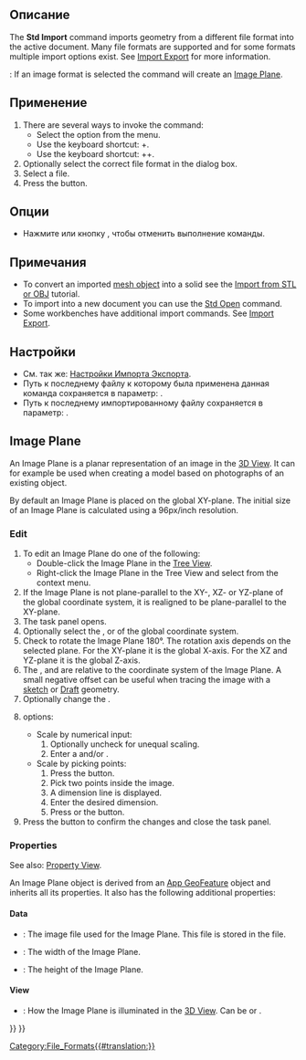 <languages/>

{{Docnav/ru
|[[Std_Revert/ru|Команда "Вернуться"]]
|[[Std_Export/ru|Команда "Экспортировать..."]]
|[[Std_File_Menu/ru|Меню "Файл"]]
|IconL=Std_Revert.svg
|IconR=Std_Export.svg
|IconC=Freecad.svg
}}

<div class="mw-translate-fuzzy">
<!--Empty=1 to suppress icon-->
{{GuiCommand/ru
|Name=Std Import
|Name/ru=Std Import
|MenuLocation=Файл → Импортировать
|Workbenches=All
|Shortcut={{KEY|Ctrl}}+{{KEY|I}}
|SeeAlso=[[Std_Open/ru|Std Open]], [[Import_Export/ru|Import Export]], [[Import_Export_Preferences/ru|Import Export Preferences]]
}}
</div>

<span id="Description"></span>
==Описание==

The '''Std Import''' command imports geometry from a different file format into the active document. Many file formats are supported and for some formats multiple import options exist. See [[Import_Export|Import Export]] for more information.

{{Version|0.21}}: If an image format is selected the command will create an [[#Image_Plane|Image Plane]].

<span id="Usage"></span>
==Применение==

# There are several ways to invoke the command:
#* Select the {{MenuCommand|File → [[Image:Std_Import.svg|16px]] Import…}} option from the menu.
#* Use the keyboard shortcut: {{KEY|Ctrl}}+{{KEY|I}}. {{VersionMinus|1.0}}
#* Use the keyboard shortcut: {{KEY|Ctrl}}+{{KEY|Shift}}+{{KEY|I}}. {{Version|1.1}}
# Optionally select the correct file format in the dialog box.
# Select a file.
# Press the {{Button|Open}} button.

<span id="Options"></span>
==Опции==

* Нажмите {{KEY|Esc}} или кнопку {{Button|Отмена}}, чтобы отменить выполнение команды.

<span id="Notes"></span>
==Примечания==

* To convert an imported [[Mesh_Workbench|mesh object]] into a solid see the [[Import_from_STL_or_OBJ|Import from STL or OBJ]] tutorial.
* To import into a new document you can use the [[Std_Open|Std Open]] command.
* Some workbenches have additional import commands. See [[Import_Export|Import Export]].

<span id="Preferences"></span>
==Настройки==

<div class="mw-translate-fuzzy">
* См. так же: [[Import_Export_Preferences/ru|Настройки Импорта Экспорта]].
* Путь к последнему файлу к которому была применена данная команда сохраняется в параметр: {{MenuCommand|Инструменты → Редактор параметров... → BaseApp → Preferences → General → FileOpenSavePath}}.
* Путь к последнему импортированному файлу сохраняется в параметр: {{MenuCommand|Инструменты → Редактор параметров... → BaseApp → Preferences → General → FileImportFilter}}.
</div>

==Image Plane==

An Image Plane is a planar representation of an image in the [[3D_View|3D View]]. It can for example be used when creating a model based on photographs of an existing object.

By default an Image Plane is placed on the global XY-plane. The initial size of an Image Plane is calculated using a 96px/inch resolution.

===Edit===

# To edit an Image Plane do one of the following:
#* Double-click the Image Plane in the [[Tree_View|Tree View]].
#* Right-click the Image Plane in the Tree View and select {{MenuCommand|[[Image:Image-scaling.svg|16px]] Change Image}} from the context menu.
# If the Image Plane is not plane-parallel to the XY-, XZ- or YZ-plane of the global coordinate system, it is realigned to be plane-parallel to the XY-plane.
# The {{MenuCommand|Image plane settings}} task panel opens.
# Optionally select the {{MenuCommand|XY-plane}}, {{MenuCommand|XZ-plane}} or {{MenuCommand|YZ-plane}} of the global coordinate system.
# Check {{MenuCommand|Reverse direction}} to rotate the Image Plane 180°. The rotation axis depends on the selected plane. For the XY-plane it is the global X-axis. For the XZ and YZ-plane it is the global Z-axis.
# The {{MenuCommand|Offset}}, {{MenuCommand|X distance}} and {{MenuCommand|Y distance}} are relative to the coordinate system of the Image Plane. A small negative offset can be useful when tracing the image with a [[Sketcher_Workbench|sketch]] or [[Draft_Workbench|Draft]] geometry.
# Optionally change the {{MenuCommand|Transparency}}.
# {{MenuCommand|Image Size}} options:
#* Scale by numerical input:
#*# Optionally uncheck {{MenuCommand|Keep aspect ratio}} for unequal scaling.
#*# Enter a {{MenuCommand|Width}} and/or {{MenuCommand|Height}}. 
#* Scale by picking points:
#*# Press the {{Button|Calibrate}} button.
#*# Pick two points inside the image.
#*# A dimension line is displayed.
#*# Enter the desired dimension.
#*# Press {{KEY|Enter}} or the {{Button|Apply}} button.
# Press the {{Button|OK}} button to confirm the changes and close the task panel.

===Properties===

See also: [[Property_View|Property View]].

An Image Plane object is derived from an [[App_GeoFeature|App GeoFeature]] object and inherits all its properties. It also has the following additional properties:

====Data====

{{TitleProperty|Image Plane}}

* {{PropertyData|Image File|FileIncluded}}: The image file used for the Image Plane. This file is stored in the {{FileName|.FCStd}} file.
* {{PropertyData|XSize|Length}}: The width of the Image Plane.
* {{PropertyData|YSize|Length}}: The height of the Image Plane.

====View====

{{TitleProperty|Object Style}}

* {{PropertyView|Lighting|Enumeration}}: How the Image Plane is illuminated in the [[3D_View|3D View]]. Can be {{value|Two side}} or {{value|One side}}.


{{Docnav/ru
|[[Std_Revert/ru|Команда "Вернуться"]]
|[[Std_Export/ru|Команда "Экспортировать..."]]
|[[Std_File_Menu/ru|Меню "Файл"]]
|IconL=Std_Revert.svg
|IconR=Std_Export.svg
|IconC=Freecad.svg
}}

{{Std_Base_navi{{#translation:}}}}
{{Userdocnavi{{#translation:}}}}
[[Category:File_Formats{{#translation:}}]]